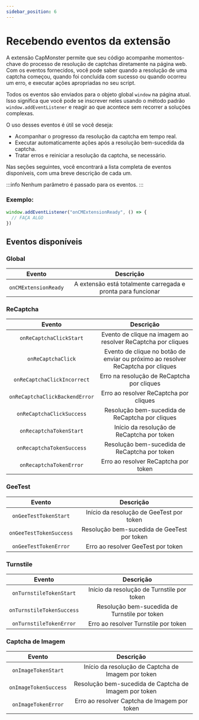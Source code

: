 ```yaml
---
sidebar_position: 6
---
```



<ArticleHead slug="extension/extension-events" />

# Recebendo eventos da extensão

A extensão CapMonster permite que seu código acompanhe momentos-chave do processo de resolução de captchas diretamente na página web. Com os eventos fornecidos, você pode saber quando a resolução de uma captcha começou, quando foi concluída com sucesso ou quando ocorreu um erro, e executar ações apropriadas no seu script.

Todos os eventos são enviados para o objeto global `window` na página atual. Isso significa que você pode se inscrever neles usando o método padrão `window.addEventListener` e reagir ao que acontece sem recorrer a soluções complexas.

O uso desses eventos é útil se você deseja:

* Acompanhar o progresso da resolução da captcha em tempo real.
* Executar automaticamente ações após a resolução bem-sucedida da captcha.
* Tratar erros e reiniciar a resolução da captcha, se necessário.

Nas seções seguintes, você encontrará a lista completa de eventos disponíveis, com uma breve descrição de cada um.

:::info
Nenhum parâmetro é passado para os eventos.
:::

### Exemplo:
```js
window.addEventListener("onCMExtensionReady", () => {
  // FAÇA ALGO
})
```

## Eventos disponíveis

### Global
|**Evento**|**Descrição**|
| :-: | :-: |
|`onCMExtensionReady`|A extensão está totalmente carregada e pronta para funcionar|

<!-- ### HCaptcha
|**Evento**|**Descrição**|
| :-: | :-: |
|`onHCaptchaClickStart`|Início da resolução de hCaptcha por cliques|
|`onHCaptchaClickBackendError`|Erro do servidor ao solicitar resultados da solução de hCaptcha por cliques|
|`onHCaptchaClickIncorrect`|Erro na resolução de hCaptcha por cliques|
|`onHCaptchaClickSuccess`|Resolução bem-sucedida de hCaptcha por cliques|
|`onHCaptchaClick`|Clicar na caixa de seleção do hCaptcha ao resolver por cliques|
|`onHCaptchaTokenStart`|Início da resolução de hCaptcha por token|
|`onHCaptchaTokenSuccess`|Resolução bem-sucedida de hCaptcha por token|
|`onHCaptchaTokenError`|Erro ao resolver hCaptcha por token| -->

### ReCaptcha
|**Evento**|**Descrição**|
| :-: | :-: |
|`onReCaptchaClickStart`|Evento de clique na imagem ao resolver ReCaptcha por cliques|
|`onReCaptchaClick`|Evento de clique no botão de enviar ou próximo ao resolver ReCaptcha por cliques|
|`onReCaptchaClickIncorrect`|Erro na resolução de ReCaptcha por cliques|
|`onReCaptchaClickBackendError`|Erro ao resolver ReCaptcha por cliques|
|`onReCaptchaClickSuccess`|Resolução bem-sucedida de ReCaptcha por cliques|
|`onRecaptchaTokenStart`|Início da resolução de ReCaptcha por token|
|`onRecaptchaTokenSuccess`|Resolução bem-sucedida de ReCaptcha por token|
|`onRecaptchaTokenError`|Erro ao resolver ReCaptcha por token|

### GeeTest
|**Evento**|**Descrição**|
| :-: | :-: |
|`onGeeTestTokenStart`|Início da resolução de GeeTest por token|
|`onGeeTestTokenSuccess`|Resolução bem-sucedida de GeeTest por token|
|`onGeeTestTokenError`|Erro ao resolver GeeTest por token|

### Turnstile
|**Evento**|**Descrição**|
| :-: | :-: |
|`onTurnstileTokenStart`|Início da resolução de Turnstile por token|
|`onTurnstileTokenSuccess`|Resolução bem-sucedida de Turnstile por token|
|`onTurnstileTokenError`|Erro ao resolver Turnstile por token|

### Captcha de Imagem
|**Evento**|**Descrição**|
| :-: | :-: |
|`onImageTokenStart`|Início da resolução de Captcha de Imagem por token|
|`onImageTokenSuccess`|Resolução bem-sucedida de Captcha de Imagem por token|
|`onImageTokenError`|Erro ao resolver Captcha de Imagem por token|